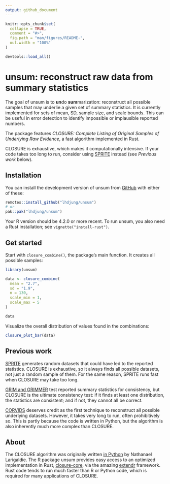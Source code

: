 ```yaml
---
output: github_document
---
```


<!-- README.md is generated from README.Rmd. Please edit that file -->

```r
knitr::opts_chunk$set(
  collapse = TRUE,
  comment = "#>",
  fig.path = "man/figures/README-",
  out.width = "100%"
)
```

```r
devtools::load_all()
```


# unsum: reconstruct raw data from summary statistics

<!-- badges: start -->

<!-- badges: end -->

The goal of unsum is to **un**do **sum**marization: reconstruct all possible samples that may underlie a given set of summary statistics. It is currently implemented for sets of mean, SD, sample size, and scale bounds. This can be useful in error detection to identify impossible or implausible reported numbers.

The package features *CLOSURE: Complete Listing of Original Samples of Underlying Raw Evidence*, a fast algorithm implemented in Rust.

CLOSURE is exhaustive, which makes it computationally intensive. If your code takes too long to run, consider using [SPRITE](https://lukaswallrich.github.io/rsprite2/) instead (see *Previous work* below).

## Installation

You can install the development version of unsum from [GitHub](https://github.com/) with either of these:

``` r
remotes::install_github("lhdjung/unsum")
# or
pak::pak("lhdjung/unsum")
```

Your R version should be 4.2.0 or more recent. To run unsum, you also need a Rust installation; see `vignette("install-rust")`.

## Get started

Start with `closure_combine()`, the package's main function. It creates all possible samples:

```r
library(unsum)

data <- closure_combine(
  mean = "2.7",
  sd = "1.9",
  n = 130,
  scale_min = 1,
  scale_max = 5
)

data
```

Visualize the overall distribution of values found in the combinations:

```r
closure_plot_bar(data)
```

## Previous work

[SPRITE](https://lukaswallrich.github.io/rsprite2) generates random datasets that could have led to the reported statistics. CLOSURE is exhaustive, so it always finds all possible datasets, not just a random sample of them. For the same reason, SPRITE runs fast when CLOSURE may take too long.

[GRIM and GRIMMER](https://lhdjung.github.io/scrutiny/) test reported summary statistics for consistency, but CLOSURE is the ultimate consistency test: if it finds at least one distribution, the statistics are consistent; and if not, they cannot all be correct.

[CORVIDS](https://github.com/katherinemwood/corvids) deserves credit as the first technique to reconstruct all possible underlying datasets. However, it takes very long to run, often prohibitively so. This is partly because the code is written in Python, but the algorithm is also inherently much more complex than CLOSURE.

## About

The CLOSURE algorithm was originally written [in Python](https://github.com/larigaldie-n/CLOSURE-Python) by Nathanael Larigaldie. The R package unsum provides easy access to an optimized implementation in Rust, [closure-core](https://crates.io/crates/closure-core), via the amazing [extendr](https://extendr.github.io/) framework. Rust code tends to run much faster than R or Python code, which is required for many applications of CLOSURE.
